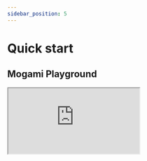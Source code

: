```yaml
---
sidebar_position: 5
---
```


# Quick start

## Mogami Playground

<iframe style={{ width: '100%', height: '600px' }}
				src='https://stackblitz.com/edit/mogami-playground?ctl=1&embed=1&file=index.tsx&theme=dark&view=preview'>
</iframe>

